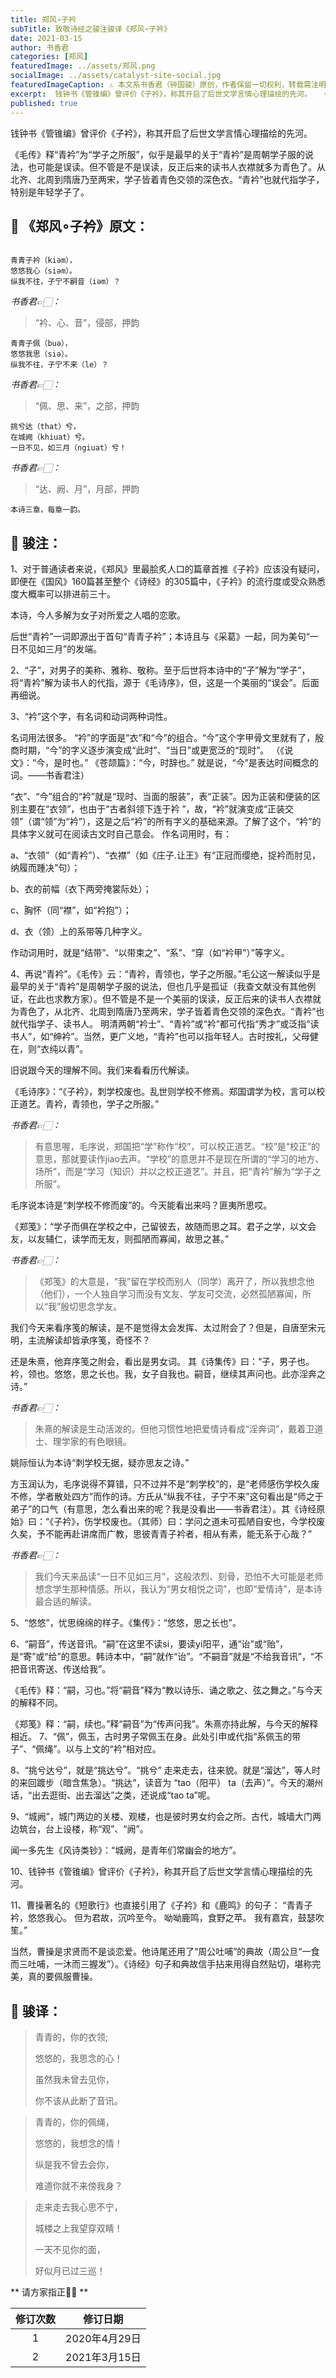 ```yaml
---
title: 郑风∘子衿
subTitle: 致敬诗经之骏注骏译《郑风∘子衿》 
date: 2021-03-15 
author: 书香君
categories: [郑风]
featuredImage: ../assets/郑风.png
socialImage: ../assets/catalyst-site-social.jpg
featuredImageCaption: ⚠️️ 本文系书香君（钟国骏）原创，作者保留一切权利，转载需注明出处。
excerpt:  钱钟书《管锥编》曾评价《子衿》，称其开启了后世文学言情心理描绘的先河。  《毛传》释“青衿”为“学子之所服”，似乎是最早的关于“青衿”是周朝学子服的说法，也可能是误读。但不管是不是误读，反正后来的读书人衣襟就多为青色了。从北齐、北周到隋唐乃至两宋，学子皆着青色交领的深色衣。“青 
published: true
---
```


钱钟书《管锥编》曾评价《子衿》，称其开启了后世文学言情心理描绘的先河。

《毛传》释“青衿”为“学子之所服”，似乎是最早的关于“青衿”是周朝学子服的说法，也可能是误读。但不管是不是误读，反正后来的读书人衣襟就多为青色了。从北齐、北周到隋唐乃至两宋，学子皆着青色交领的深色衣。“青衿”也就代指学子，特别是年轻学子了。

## 🌼 《郑风∘子衿》原文：
```

青青子衿（kiəm），
悠悠我心（siəm）。
纵我不往，子宁不嗣音（iəm）？

```
*书香君👉🏻：* 

> “衿、心、音”，侵部，押韵

```
青青子佩（buə），
悠悠我思（siə）。
纵我不往，子宁不来（le）？

```
*书香君👉🏻：* 

> “佩、思、来”，之部，押韵

```
挑兮达（that）兮，
在城阙（khiuat）兮。
一日不见，如三月（ngiuat）兮！

```
*书香君👉🏻：* 

> “达、阙、月”，月部，押韵

```
本诗三章，每章一韵。

```
## 🍁️ 骏注：

1、对于普通读者来说，《郑风》里最脍炙人口的篇章首推《子衿》应该没有疑问，即便在《国风》160篇甚至整个《诗经》的305篇中，《子衿》的流行度或受众熟悉度大概率可以排进前三十。

本诗，今人多解为女子对所爱之人唱的恋歌。

后世“青衿”一词即源出于首句“青青子衿”；本诗且与《采葛》一起，同为美句“一日不见如三月”的发端。

2、“子”，对男子的美称、雅称、敬称。至于后世将本诗中的“子”解为“学子”，将“青衿”解为读书人的代指，源于《毛诗序》，但，这是一个美丽的“误会”。后面再细说。

3、“衿”这个字，有名词和动词两种词性。

名词用法很多。
“衿”的字面是“衣”和“今”的组合。“今”这个字甲骨文里就有了，殷商时期，“今”的字义逐步演变成“此时”、“当日”或更宽泛的“现时”。
（《说文》：“今，是时也。”
《苍颉篇》：“今，时辞也。”
就是说，“今”是表达时间概念的词。——书香君注）

“衣”、“今”组合的“衿”就是“现时、当面的服装”，表“正装”。因为正装和便装的区别主要在“衣领”，也由于“古者斜领下连于衿 ”，故，“衿”就演变成“正装交领”（谓“领”为“衿”），这是之后“衿”的所有字义的基础来源。了解了这个，“衿”的具体字义就可在阅读古文时自己意会。
作名词用时，有：

a、“衣领”（如“青衿”）、“衣襟”（如《庄子.让王》有“正冠而缨绝，捉衿而肘见，纳履而踵决”句）；

b、衣的前幅（衣下两旁掩裳际处）；

c、胸怀（同“襟”，如“衿抱”）；

d、衣（领）上的系带等几种字义。

作动词用时，就是“结带”、“以带束之”、“系”、“穿（如“衿甲”）”等字义。

4、再说“青衿”。《毛传》云：“青衿，青领也，学子之所服。”毛公这一解读似乎是最早的关于“青衿”是周朝学子服的说法，但也几乎是孤证（我查文献没有其他例证，在此也求教方家）。但不管是不是一个美丽的误读，反正后来的读书人衣襟就为青色了，从北齐、北周到隋唐乃至两宋，学子皆着青色交领的深色衣。“青衿”也就代指学子、读书人。
明清两朝“衿士”、“青衿”或“衿”都可代指“秀才”或泛指“读书人”，如“绅衿”。当然，更广义地，“青衿”也可以指年轻人。古时按礼，父母健在，则“衣纯以青”。

旧说跟今天的理解不同。我们来看看历代解读。

《毛诗序》：“《子衿》，刺学校废也。乱世则学校不修焉。郑国谓学为校，言可以校正道艺。青衿，青领也，学子之所服。”

*书香君👉🏻：* 

> 有意思喔，毛序说，郑国把“学”称作“校”，可以校正道艺。“校”是“校正”的意思，那就要读作jiao去声。“学校”的意思并不是现在所谓的“学习的地方、场所”，而是“学习（知识）并以之校正道艺”。并且，把“青衿”解为“学子之所服”。

毛序说本诗是“刺学校不修而废”的。今天能看出来吗？匪夷所思哎。

《郑笺》：“学子而俱在学校之中，己留彼去，故随而思之耳。君子之学，以文会友，以友辅仁，读学而无友，则孤陋而寡闻，故思之甚。”

*书香君👉🏻：* 

> 《郑笺》的大意是，“我”留在学校而别人（同学）离开了，所以我想念他（他们），一个人独自学习而没有文友、学友可交流，必然孤陋寡闻，所以“我”殷切思念学友。

我们今天来看序笺的解读，是不是觉得太会发挥、太过附会了？但是，自唐至宋元明，主流解读却皆承序笺，奇怪不？

还是朱熹，他弃序笺之附会，看出是男女词。
其《诗集传》曰：“子，男子也。衿，领也。悠悠，思之长也。我，女子自我也。嗣音，继续其声问也。此亦淫奔之诗。”

*书香君👉🏻：* 

> 朱熹的解读是生动活泼的。但他习惯性地把爱情诗看成“淫奔词”，戴着卫道士、理学家的有色眼镜。

姚际恒认为本诗“刺学校无据，疑亦思友之诗。”

方玉润认为，毛序说得不算错，只不过并不是“刺学校”的，是“老师感伤学校久废不修，学者散处四方”而作的诗。方氏从“纵我不往，子宁不来”这句看出是“师之于弟子”的口气（有意思，怎么看出来的呢？我是没看出——书香君注）。其《诗经原始》曰：“《子衿》，伤学校废也。（其师）曰：学问之道未可孤陋自安也，今学校废久矣，予不能再赴讲席而广教，思彼青青子衿者，相从有素，能无系于心哉？”

*书香君👉🏻：* 

> 我们今天来品读“一日不见如三月”，这般浓烈、刻骨，恐怕不大可能是老师想念学生那种情感。所以，我认为“男女相悦之词”，也即“爱情诗”，是本诗最合适的解读。

5、“悠悠”，忧思绵绵的样子。《集传》：“悠悠，思之长也”。

6、“嗣音”，传送音讯。“嗣”在这里不读si，要读yi阳平，通“诒”或“贻”，是“寄”或“给”的意思。韩诗本中，“嗣”就作“诒”。“不嗣音”就是“不给我音讯”，“不把音讯寄送、传送给我”。

《毛传》释：“嗣，习也。”将“嗣音”释为“教以诗乐、诵之歌之、弦之舞之。”与今天的解释不同。

《郑笺》释：“嗣，续也。”释“嗣音”为“传声问我”。朱熹亦持此解，与今天的解释相近。
7、“佩”，佩玉，古时男子常佩玉在身。此处引申或代指“系佩玉的带子”、“佩绳”。以与上文的“衿”相对应。

8、“挑兮达兮”，就是“挑达兮”。“挑兮” 走来走去，往来貌。就是“溜达”，等人时的来回踱步（暗含焦急）。“挑达”，读音为 “tao（阳平） ta（去声）”。今天的潮州话，“出去逛街、出去溜达”之类，还说成“tao ta”呢。

9、“城阙”，城门两边的关楼、观楼，也是彼时男女约会之所。古代，城墙大门两边筑台，台上设楼，称“观”、“阙”。

闻一多先生《风诗类钞》：“城阙，是青年们常幽会的地方”。

10、钱钟书《管锥编》曾评价《子衿》，称其开启了后世文学言情心理描绘的先河。

11、曹操著名的《短歌行》也直接引用了《子衿》和《鹿鸣》的句子：
“青青子衿，悠悠我心。
但为君故，沉吟至今。
呦呦鹿鸣，食野之苹。
我有嘉宾，鼓瑟吹笙。”

当然，曹操是求贤而不是谈恋爱。他诗尾还用了“周公吐哺”的典故（周公旦“一食而三吐哺，一沐而三握发”）。《诗经》句子和典故信手拈来用得自然贴切，堪称完美，真的要佩服曹操。

## 🍁️ 骏译：

> 青青的，你的衣领;
> 
> 悠悠的，我思念的心！
> 
> 虽然我未曾去见你，
> 
> 你不该从此断了音讯。

> 青青的，你的佩绳，
> 
> 悠悠的，我想念的情！
> 
> 纵是我不曾去会你，
> 
> 难道你就不来傍我身？

> 走来走去我心思不宁，
> 
> 城楼之上我望穿双睛！
> 
> 一天不见你的面，
> 
> 好似月已过三巡！

** 请方家指正🙏🏻 **

| 修订次数      | 修订日期 | 
|   :----: |    :----:   | 
| 1    | 2020年4月29日       | 
| 2    | 2021年3月15日       | 
